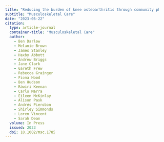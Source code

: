 ```yaml
---
title: "Reducing the burden of knee osteoarthritis through community pharmacy: protocol for a randomised controlled trial of the Knee Care for Arthritis through Pharmacy Service (KneeCAPS)"
subtitle: "Musculoskeletal Care"
date: "2023-05-22"
citation: 
  type: article-journal
  container-title: "Musculoskeletal Care"
  author:
    - Ben Darlow
    - Melanie Brown
    - James Stanley
    - Haxby Abbott
    - Andrew Briggs
    - Jane Clark
    - Gareth Frew
    - Rebecca Grainger
    - Fiona Hood
    - Ben Hudson
    - Rāwiri Keenan
    - Carlo Marra
    - Eileen McKinlay
    - Alison Pask
    - Andrés Pierobon
    - Shirley Simmonds
    - Loren Vincent
    - Sarah Dean
  volume: In Press
  issued: 2023
  doi: 10.1002/msc.1785
---
```

